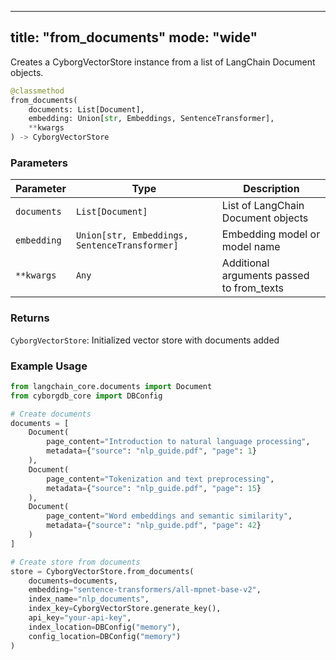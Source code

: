 
---
title: "from_documents"
mode: "wide"
---

Creates a CyborgVectorStore instance from a list of LangChain Document objects.

```python
@classmethod
from_documents(
    documents: List[Document],
    embedding: Union[str, Embeddings, SentenceTransformer],
    **kwargs
) -> CyborgVectorStore
```

### Parameters

| Parameter | Type | Description |
|-----------|------|-------------|
| `documents` | `List[Document]` | List of LangChain Document objects |
| `embedding` | `Union[str, Embeddings, SentenceTransformer]` | Embedding model or model name |
| `**kwargs` | `Any` | Additional arguments passed to from_texts |

### Returns

`CyborgVectorStore`: Initialized vector store with documents added

### Example Usage

```python
from langchain_core.documents import Document
from cyborgdb_core import DBConfig

# Create documents
documents = [
    Document(
        page_content="Introduction to natural language processing",
        metadata={"source": "nlp_guide.pdf", "page": 1}
    ),
    Document(
        page_content="Tokenization and text preprocessing",
        metadata={"source": "nlp_guide.pdf", "page": 15}
    ),
    Document(
        page_content="Word embeddings and semantic similarity",
        metadata={"source": "nlp_guide.pdf", "page": 42}
    )
]

# Create store from documents
store = CyborgVectorStore.from_documents(
    documents=documents,
    embedding="sentence-transformers/all-mpnet-base-v2",
    index_name="nlp_documents",
    index_key=CyborgVectorStore.generate_key(),
    api_key="your-api-key",
    index_location=DBConfig("memory"),
    config_location=DBConfig("memory")
)
```